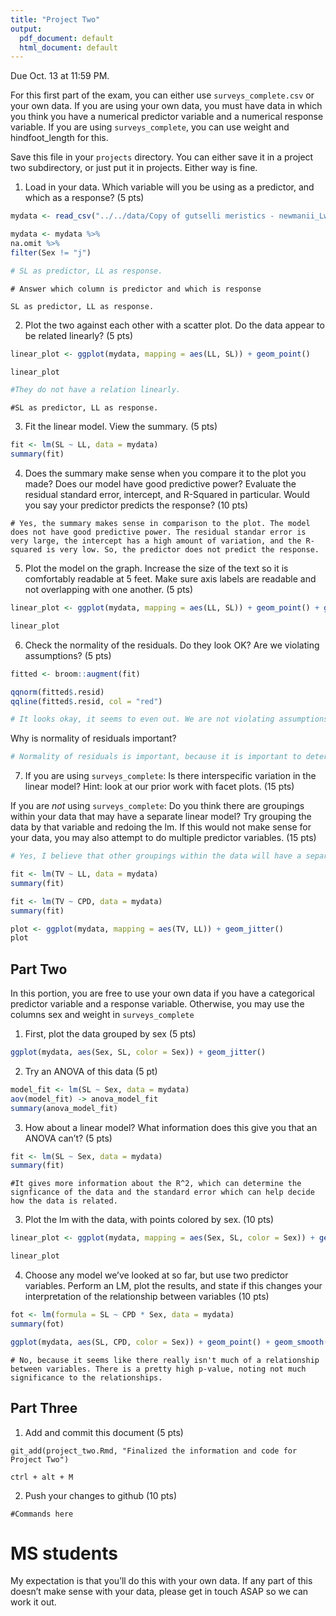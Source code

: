 ```yaml
---
title: "Project Two"
output:
  pdf_document: default
  html_document: default
---
```


Due Oct. 13 at 11:59 PM. 

For this first part of the exam, you can either use `surveys_complete.csv` or your own data. If you are using your own data, you must have data in which you think you have a numerical predictor variable and a numerical response variable. If you are using `surveys_complete`, you can use weight and hindfoot_length for this.

Save this file in your `projects` directory. You can either save it in a project two subdirectory, or just put it in projects. Either way is fine.


1) Load in your data. Which variable will you be using as a predictor, and which as a response? (5 pts)

```r
mydata <- read_csv("../../data/Copy of gutselli meristics - newmanii_Lwr Pigeon-Little Rivr.csv")

mydata <- mydata %>% 
na.omit %>% 
filter(Sex != "j")

# SL as predictor, LL as response. 
```

```
# Answer which column is predictor and which is response

SL as predictor, LL as response. 
```

2) Plot the two against each other with a scatter plot. Do the data appear to be related linearly? (5 pts)


```r
linear_plot <- ggplot(mydata, mapping = aes(LL, SL)) + geom_point()

linear_plot

#They do not have a relation linearly.
```

```
#SL as predictor, LL as response. 
```


3) Fit the linear model. View the summary. (5 pts)


```r
fit <- lm(SL ~ LL, data = mydata)
summary(fit)
```

4) Does the summary make sense when you compare it to the plot you made? Does our model have good predictive power? Evaluate the residual standard error, intercept, and R-Squared in particular. Would you say your predictor predicts the response?  (10 pts)


```
# Yes, the summary makes sense in comparison to the plot. The model does not have good predictive power. The residual standar error is very large, the intercept has a high amount of variation, and the R-squared is very low. So, the predictor does not predict the response.
```


5) Plot the model on the graph. Increase the size of the text so it is comfortably readable at 5 feet. Make sure axis labels are readable and not overlapping with one another. (5 pts)

```r
linear_plot <- ggplot(mydata, mapping = aes(LL, SL)) + geom_point() + geom_smooth(method = "lm", color = "navy", size = 0.5, fill = "deeppink4") + theme(text = element_text(size = 20))

linear_plot
```


6) Check the normality of the residuals. Do they look OK? Are we violating assumptions? (5 pts)

```r

fitted <- broom::augment(fit)

qqnorm(fitted$.resid)
qqline(fitted$.resid, col = "red")

# It looks okay, it seems to even out. We are not violating assumptions. 

```

Why is normality of residuals important? 

```r

# Normality of residuals is important, because it is important to determine if the relationship between your data is significant. 
```

7) If you are using `surveys_complete`: Is there interspecific variation in the linear model? Hint: look at our prior work with facet plots. (15 pts) 

If you are *not* using  `surveys_complete`: Do you think there are groupings within your data that may have a separate linear model? Try grouping the data by that variable and redoing the lm. If this would not make sense for your data, you may also attempt to do multiple predictor variables. (15 pts)

```r
# Yes, I believe that other groupings within the data will have a separate linear model.

fit <- lm(TV ~ LL, data = mydata)
summary(fit)

fit <- lm(TV ~ CPD, data = mydata)
summary(fit)

plot <- ggplot(mydata, mapping = aes(TV, LL)) + geom_jitter()
plot
```

## Part Two

In this portion, you are free to use your own data if you have a categorical predictor variable and a response variable. Otherwise, you may use the columns sex and weight in `surveys_complete`

1) First, plot the data grouped by sex (5 pts)

```r

ggplot(mydata, aes(Sex, SL, color = Sex)) + geom_jitter()
```

2) Try an ANOVA of this data (5 pt)

```r
model_fit <- lm(SL ~ Sex, data = mydata)
aov(model_fit) -> anova_model_fit
summary(anova_model_fit)
```

3) How about a linear model? What information does this give you that an ANOVA can't? (5 pts)


```r
fit <- lm(SL ~ Sex, data = mydata)
summary(fit)
```

```
#It gives more information about the R^2, which can determine the signficance of the data and the standard error which can help decide how the data is related.
```

3) Plot the lm with the data, with points colored by sex. (10 pts)


```r
linear_plot <- ggplot(mydata, mapping = aes(Sex, SL, color = Sex)) + geom_jitter() + scale_color_manual(values = c("pink", "blue"))

linear_plot
```

4) Choose any model we've looked at so far, but use two predictor variables. Perform an LM, plot the results, and state if this changes your interpretation of the relationship between variables (10 pts)

```r
fot <- lm(formula = SL ~ CPD * Sex, data = mydata)
summary(fot)
```

```r
ggplot(mydata, aes(SL, CPD, color = Sex)) + geom_point() + geom_smooth() + scale_color_manual(values = c("hotpink", "blue"))
```

```
# No, because it seems like there really isn't much of a relationship between variables. There is a pretty high p-value, noting not much significance to the relationships.
```

## Part Three


1) Add and commit this document (5 pts)

```
git_add(project_two.Rmd, "Finalized the information and code for Project Two")

ctrl + alt + M
```

2) Push your changes to github (10 pts)

```
#Commands here
```



# MS students

My expectation is that you'll do this with your own data. If any part of this doesn't make sense with your data, please get in touch ASAP so we can work it out.

